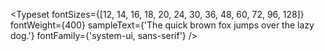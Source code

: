 
<Meta title="Typography" />

<Typeset
  fontSizes={[12, 14, 16, 18, 20, 24, 30, 36, 48, 60, 72, 96, 128]}
  fontWeight={400}
  sampleText={'The quick brown fox jumps over the lazy dog.'}
  fontFamily={'system-ui, sans-serif'}
/>
